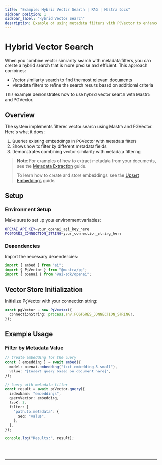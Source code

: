 ```yaml
---
title: "Example: Hybrid Vector Search | RAG | Mastra Docs"
sidebar_position: 1
sidebar_label: "Hybrid Vector Search"
description: Example of using metadata filters with PGVector to enhance vector search results in Mastra.
---
```



# Hybrid Vector Search

When you combine vector similarity search with metadata filters, you can create a hybrid search that is more precise and efficient.
This approach combines:

- Vector similarity search to find the most relevant documents
- Metadata filters to refine the search results based on additional criteria

This example demonstrates how to use hybrid vector search with Mastra and PGVector.

## Overview

The system implements filtered vector search using Mastra and PGVector. Here's what it does:

1. Queries existing embeddings in PGVector with metadata filters
2. Shows how to filter by different metadata fields
3. Demonstrates combining vector similarity with metadata filtering

> **Note**: For examples of how to extract metadata from your documents, see the [Metadata Extraction](../embedding/metadata-extraction) guide.
>
> To learn how to create and store embeddings, see the [Upsert Embeddings](/examples/rag/upsert/upsert-embeddings) guide.

## Setup

### Environment Setup

Make sure to set up your environment variables:

```bash filename=".env"
OPENAI_API_KEY=your_openai_api_key_here
POSTGRES_CONNECTION_STRING=your_connection_string_here
```

### Dependencies

Import the necessary dependencies:

```typescript copy showLineNumbers filename="src/index.ts"
import { embed } from "ai";
import { PgVector } from "@mastra/pg";
import { openai } from "@ai-sdk/openai";
```

## Vector Store Initialization

Initialize PgVector with your connection string:

```typescript copy showLineNumbers{4} filename="src/index.ts"
const pgVector = new PgVector({
  connectionString: process.env.POSTGRES_CONNECTION_STRING!,
});
```

## Example Usage

### Filter by Metadata Value

```typescript copy showLineNumbers{6} filename="src/index.ts"
// Create embedding for the query
const { embedding } = await embed({
  model: openai.embedding("text-embedding-3-small"),
  value: "[Insert query based on document here]",
});

// Query with metadata filter
const result = await pgVector.query({
  indexName: "embeddings",
  queryVector: embedding,
  topK: 3,
  filter: {
    "path.to.metadata": {
      $eq: "value",
    },
  },
});

console.log("Results:", result);
```

<br />
<br />
<hr className="dark:border-[#404040] border-gray-300" />
<br />
<br />
<GithubLink
  link={
    "https://github.com/mastra-ai/mastra/blob/main/examples/basics/rag/hybrid-vector-search"
  }
/>
